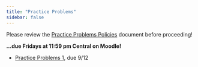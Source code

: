 ```yaml
---
title: "Practice Problems"
sidebar: false
---
```



Please review the [Practice Problems Policies](https://docs.google.com/document/d/1hBJRjNahudtKN2KYngWJvzVHhkzNH_eO/edit?usp=drive_link&ouid=100583608219387203178&rtpof=true&sd=true) document before proceeding!

**...due Fridays at 11:59 pm Central on Moodle!**

- [Practice Problems 1](assignments/pp1.qmd), due 9/12